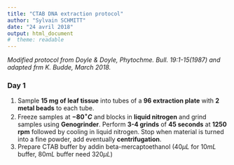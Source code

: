 ```yaml
---
title: "CTAB DNA extraction protocol"
author: "Sylvain SCHMITT"
date: "24 avril 2018"
output: html_document
#  theme: readable
---
```


*Modified protocol from Doyle & Doyle, Phytochme. Bull. 19:1-15(1987) and adapted frm K. Budde, March 2018.*

### Day 1

1. Sample **15 mg of leaf tissue** into tubes of a **96 extraction plate** with **2 metal beads** to each tube.
2. Freeze samples at **$-80^\circ C$** and blocks in **liquid nitrogen** and grind samples using **Genogrinder**. Perform **3-4 grinds** of **45 seconds** at **1250 rpm** followed by cooling in liquid nitrogen. Stop when material is turned into a fine powder, add eventually **centrifugation**.
3. Prepare CTAB buffer by addin beta-mercaptoethanol ($40 \mu L$ for $10 mL$ buffer, $80 mL$ buffer need $320 \mu L$)

